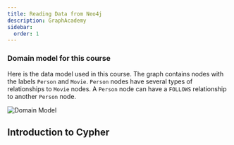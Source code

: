 ---
title: Reading Data from Neo4j
description: GraphAcademy
sidebar:
  order: 1
---

### Domain model for this course

Here is the data model used in this course. The graph contains nodes with the labels `Person` and `Movie`. `Person` nodes have several types of relationships to `Movie` nodes. A `Person` node can have a `FOLLOWS` relationship to another `Person` node.

![Domain Model](/img/neo4j/domain-model.png)

## Introduction to Cypher
